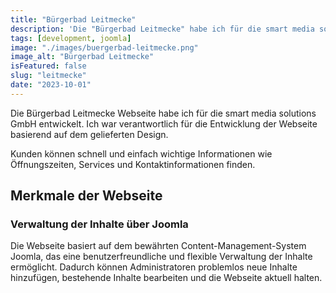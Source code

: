 ---
title: "Bürgerbad Leitmecke"
description: 'Die "Bürgerbad Leitmecke" habe ich für die smart media solutions GmbH entwickelt. Ich war verantwortlich für die Entwicklung der Webseite basierend auf dem gelieferten Design. Kunden können schnell und einfach wichtige Informationen wie Öffnungszeiten, Services und Kontaktinformationen finden.'
tags: [development, joomla]
image: "./images/buergerbad-leitmecke.png"
image_alt: "Bürgerbad Leitmecke"
isFeatured: false
slug: "leitmecke"
date: "2023-10-01"
---


Die Bürgerbad Leitmecke Webseite habe ich für die smart media solutions GmbH entwickelt. Ich war verantwortlich für die Entwicklung der Webseite basierend auf dem gelieferten Design.

Kunden können schnell und einfach wichtige Informationen wie Öffnungszeiten, Services und Kontaktinformationen finden.

<ProjectDetails
  client="smart media solutions GmbH"
  handover="12/2023"
  services="HTML, SCSS, JavaScript, PHP, Joomla, MySQL"
  website="https://www.leitmecke.de/"
/>

## Merkmale der Webseite

### Verwaltung der Inhalte über Joomla

Die Webseite basiert auf dem bewährten Content-Management-System Joomla, das eine benutzerfreundliche und flexible Verwaltung der Inhalte ermöglicht. Dadurch können Administratoren problemlos neue Inhalte hinzufügen, bestehende Inhalte bearbeiten und die Webseite aktuell halten.
